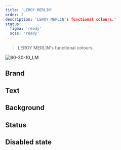 ```yaml
---
title: 'LEROY MERLIN'
order: 2
description: 'LEROY MERLIN's functional colours.'
status:
  figma: 'ready'
  scss: 'ready'
---
```


> LEROY MERLIN's functional colours.

![60-30-10_LM](60-30-10_LM.png)

## Brand

## Text

## Background

## Status

## Disabled state

